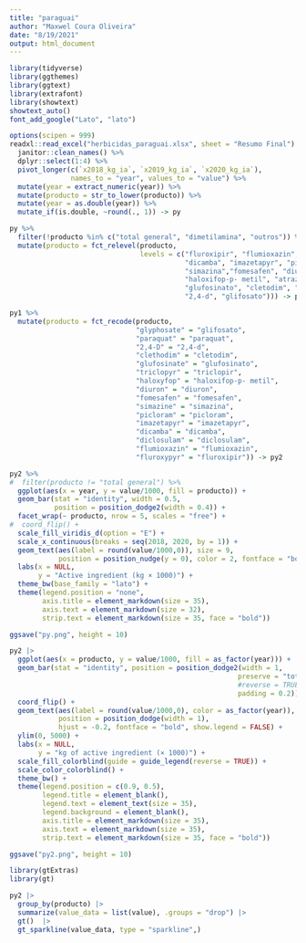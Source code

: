 ```yaml
---
title: "paraguai"
author: "Maxwel Coura Oliveira"
date: "8/19/2021"
output: html_document
---
```


```r
library(tidyverse)
library(ggthemes)
library(ggtext)
library(extrafont)
library(showtext)
showtext_auto()
font_add_google("Lato", "lato") 
```


```r
options(scipen = 999)
readxl::read_excel("herbicidas_paraguai.xlsx", sheet = "Resumo Final") %>% 
  janitor::clean_names() %>% 
  dplyr::select(1:4) %>% 
  pivot_longer(c(`x2018_kg_ia`, `x2019_kg_ia`, `x2020_kg_ia`), 
               names_to = "year", values_to = "value") %>% 
  mutate(year = extract_numeric(year)) %>% 
  mutate(producto = str_to_lower(producto)) %>% 
  mutate(year = as.double(year)) %>% 
  mutate_if(is.double, ~round(., 1)) -> py
```

```r
py %>% 
  filter(!producto %in% c("total general", "dimetilamina", "outros")) %>% 
  mutate(producto = fct_relevel(producto,
                                levels = c("fluroxipir", "flumioxazin", "diclosulam",
                                           "dicamba", "imazetapyr", "picloram",
                                           "simazina","fomesafen", "diuron",
                                           "haloxifop-p- metil", "atrazina", "triclopir",
                                           "glufosinato", "cletodim", "paraquat", 
                                           "2,4-d", "glifosato"))) -> py1
```

```r
py1 %>% 
  mutate(producto = fct_recode(producto,
                               "glyphosate" = "glifosato",
                               "paraquat" = "paraquat",
                               "2,4-D" = "2,4-d",
                               "clethodim" = "cletodim",
                               "glufosinate" = "glufosinato",
                               "triclopyr" = "triclopir",
                               "haloxyfop" = "haloxifop-p- metil",
                               "diuron" = "diuron",
                               "fomesafen" = "fomesafen",
                               "simazine" = "simazina",
                               "picloram" = "picloram", 
                               "imazetapyr" = "imazetapyr",
                               "dicamba" = "dicamba",
                               "diclosulam" = "diclosulam", 
                               "flumioxazin" = "flumioxazin", 
                               "fluroxypyr" = "fluroxipir")) -> py2
```


```r
py2 %>% 
#  filter(producto != "total general") %>% 
  ggplot(aes(x = year, y = value/1000, fill = producto)) +
  geom_bar(stat = "identity", width = 0.5,
           position = position_dodge2(width = 0.4)) +
  facet_wrap(~ producto, nrow = 5, scales = "free") +
#  coord_flip() +
  scale_fill_viridis_d(option = "E") +
  scale_x_continuous(breaks = seq(2018, 2020, by = 1)) +
  geom_text(aes(label = round(value/1000,0)), size = 9, 
            position = position_nudge(y = 0), color = 2, fontface = "bold") +
  labs(x = NULL,
       y = "Active ingredient (kg × 1000)") +
  theme_bw(base_family = "lato") +
  theme(legend.position = "none",
        axis.title = element_markdown(size = 35),
        axis.text = element_markdown(size = 32),
        strip.text = element_markdown(size = 35, face = "bold"))

ggsave("py.png", height = 10)
```


```r
py2 |> 
  ggplot(aes(x = producto, y = value/1000, fill = as_factor(year))) +
  geom_bar(stat = "identity", position = position_dodge2(width = 1,
                                                        preserve = "total",
                                                        #reverse = TRUE,
                                                        padding = 0.2)) +
  coord_flip() +
  geom_text(aes(label = round(value/1000,0), color = as_factor(year)), size = 9, 
            position = position_dodge(width = 1), 
            hjust = -0.2, fontface = "bold", show.legend = FALSE) +
  ylim(0, 5000) +
  labs(x = NULL,
       y = "kg of active ingredient (× 1000)") +
  scale_fill_colorblind(guide = guide_legend(reverse = TRUE)) +
  scale_color_colorblind() +
  theme_bw() +
  theme(legend.position = c(0.9, 0.5),
        legend.title = element_blank(),
        legend.text = element_text(size = 35),
        legend.background = element_blank(),
        axis.title = element_markdown(size = 35),
        axis.text = element_markdown(size = 35),
        strip.text = element_markdown(size = 35, face = "bold"))

ggsave("py2.png", height = 10)
```


```r
library(gtExtras)
library(gt)
```

```r
py2 |> 
  group_by(producto) |> 
  summarize(value_data = list(value), .groups = "drop") |> 
  gt()  |> 
  gt_sparkline(value_data, type = "sparkline",)
```

